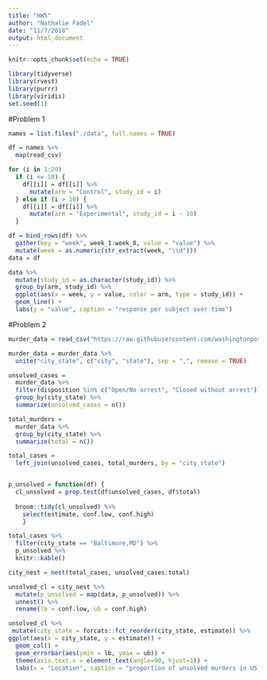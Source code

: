 ```yaml
---
title: "HW5"
author: "Nathalie Fadel"
date: "11/7/2018"
output: html_document
---
```


```r
knitr::opts_chunk$set(echo = TRUE)

library(tidyverse)
library(rvest)
library(purrr)
library(viridis)
set.seed(1)
```

#Problem 1
```r
names = list.files("./data", full.names = TRUE)

df = names %>%
  map(read_csv)

for (i in 1:20)
  if (i <= 10) {
    df[[i]] = df[[i]] %>% 
      mutate(arm = "Control", study_id = i)
  } else if (i > 10) {
    df[[i]] = df[[i]] %>% 
      mutate(arm = "Experimental", study_id = i - 10)
  }

df = bind_rows(df) %>%
  gather(key = "week", week_1:week_8, value = "value") %>%
  mutate(week = as.numeric(str_extract(week, "\\d"))) 
data = df

data %>%
  mutate(study_id = as.character(study_id)) %>%
  group_by(arm, study_id) %>%
  ggplot(aes(x = week, y = value, color = arm, type = study_id)) +
  geom_line() +
  labs(y = "value", caption = "response per subject over time")
```

#Problem 2
```r
murder_data = read_csv("https://raw.githubusercontent.com/washingtonpost/data-homicides/master/homicide-data.csv")

murder_data = murder_data %>%
  unite("city_state", c("city", "state"), sep = ",", remove = TRUE)

unsolved_cases =
  murder_data %>%
  filter(disposition %in% c("Open/No arrest", "Closed without arrest")) %>%
  group_by(city_state) %>%
  summarize(unsolved_cases = n())

total_murders =
  murder_data %>%
  group_by(city_state) %>%
  summarize(total = n())

total_cases = 
  left_join(unsolved_cases, total_murders, by = "city_state")


p_unsolved = function(df) {
  cl_unsolved = prop.test(df$unsolved_cases, df$total)
  
  broom::tidy(cl_unsolved) %>% 
    select(estimate, conf.low, conf.high)
    }

total_cases %>%
  filter(city_state == "Baltimore,MD") %>%
  p_unsolved %>%
  knitr::kable() 

city_nest = nest(total_cases, unsolved_cases:total)

unsolved_cl = city_nest %>% 
  mutate(p_unsolved = map(data, p_unsolved)) %>% 
  unnest() %>%
  rename(lb = conf.low, ub = conf.high)

unsolved_cl %>%
 mutate(city_state = forcats::fct_reorder(city_state, estimate)) %>%
ggplot(aes(x = city_state, y = estimate)) +
  geom_col() +
  geom_errorbar(aes(ymin = lb, ymax = ub)) +
  theme(axis.text.x = element_text(angle=90, hjust=1)) +
  labs(x = "Location", caption = "proportion of unsolved murders in US cities")
    
```